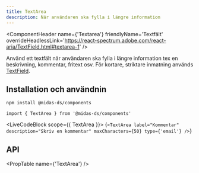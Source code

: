 ```yaml
---
title: TextArea
description: När användaren ska fylla i längre information
---
```



<ComponentHeader
  name={'Textarea'}
  friendlyName='Textfält'
  overrideHeadlessLink='https://react-spectrum.adobe.com/react-aria/TextField.html#textarea-1'
/>

Använd ett textfält när användaren ska fylla i längre information tex en beskrivning, kommentar, fritext osv. För kortare, striktare inmatning används [TextField](./textfield.mdx).

## Installation och användnin

```bash npm2yarn
npm install @midas-ds/components
```

```tsx
import { TextArea } from '@midas-ds/components'
```

<LiveCodeBlock scope={{ TextArea }}>
  {`<TextArea
    label="Kommentar"
    description="Skriv en kommentar"
    maxCharacters={50}
    type={'email'}
/>`}
</LiveCodeBlock>

## API

<PropTable name={'TextArea'} />
